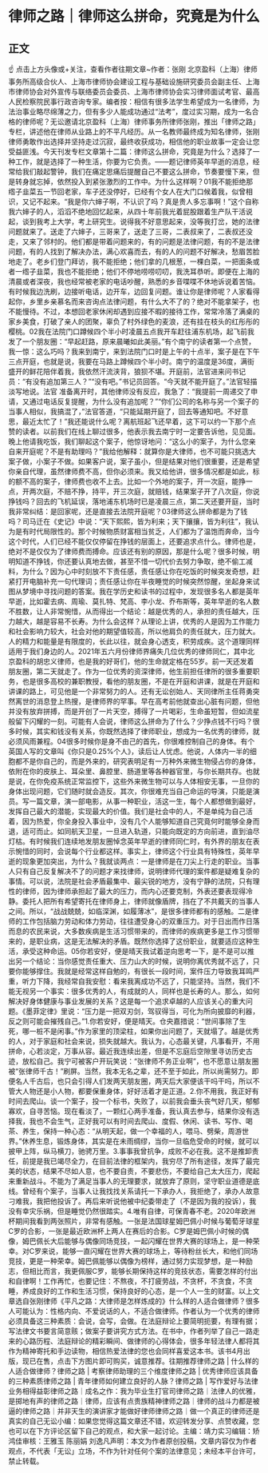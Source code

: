 # 律师之路｜律师这么拼命，究竟是为什么
## 正文
☝ 点击上方头像或+关注，查看作者往期文章~作者：张刚 北京盈科（上海）律师事务所高级合伙人、上海市律师协会建设工程与基础设施研究委员会副主任、上海市律师协会对外宣传与联络委员会委员、上海市律师协会实习律师面试考官、最高人民检察院民事行政咨询专家。编者按：相信有很多法学生希望成为一名律师，为法治事业略尽绵薄之力，但有多少人能成功通过“法考”，度过实习期，成为一名合格的律师呢？无讼邀请北京盈科（上海）律师事务所律师张刚，推出「律师之路」专栏，讲述他在律师从业路上的不平凡经历。从一名教师最终成为知名律师，张刚律师勇敢作出选择并坚持走过沉寂，最终收获成功，相信他的职业故事一定会让您受益匪浅。今天刊发专栏文章第十二篇：律师这么拼命，究竟是为什么？选择了一种工作，就是选择了一种生活，你要为它负责。——题记律师英年早逝的消息，经常给我们敲起警钟，我们在痛定思痛后提醒自己不要这么拼命，节奏要慢下来，但是转身就忘掉，依然投入到紧张激烈的工作中。为什么这样啊？01我不能拒绝那绺子韭菜五一节回老家，车子还没停好，已经有个女人在大门口候着我，似曾相识，又记不起来。“我是你六婶子啊，不认识了吗？真是贵人多忘事啊！”这个自称我六婶子的人，滔滔不绝地回忆起来，从四十年前我光着屁股跟着生产队干活说起，谈到我考上大学，考上研究生。说得我不好意思起来，没等我打岔，她的法律问题就来了。送走了六婶子，三哥来了，送走了三哥，二表叔来了，二表叔还没走，又来了邻村的。他们都是带着问题来的，有的问题是法律问题，有的不是法律问题，有的人找到了解决办法，满心欢喜而去，有的人的问题不好解决，愁眉苦脸地走了。老乡们登门拜访，我不能拒绝；他们拿的几根葱，一棵白菜，一把面条或者一绺子韭菜，我也不能拒绝；他们不停地唠唠叨叨，我洗耳恭听。即便在上海的清晨或者深夜，我也经常被老家的电话吵醒，熟悉的乡音喋喋不休地诉说着苦恼。有时候我边洗刷，边接听电话，边开车，边回复问题。谁让你是律师呢？人家看得起你，乡里乡亲慕名而来咨询点法律问题，有什么大不了的？绝对不能拿架子，也不能慢待。不过，本想回老家休闲却遇到应接不暇的接待工作，常常冷落了满桌的家乡美食，打破了亲人的团聚，辜负了村外绿色的麦浪，还有挂在枝头的红彤彤的樱桃。02我在法院门口蹲候四个半小时凌晨五点我开车赶往浦东机场，起飞前我发了一个朋友圈：“早起赶路，原来晨曦如此美丽。”有个南宁的读者第一个点赞，我一惊：这么巧吗？我来到南宁，来到法院门口时是上午的十点半，案子是在下午三点开庭，也就是说，我要在马路上蹲候四个半小时。南宁的温度是36度，满街盛开的鲜花陪伴着我，我依然汗流浃背，狼狈不堪。开庭前，法官进来问书记员：“有没有追加第三人？”“没有吧。”书记员回答。“今天就不能开庭了。”法官轻描淡写地说。法官 准备离开时，其他律师没有反应，我急了：“我提前一周递交了申请，又通过电话反复提醒，为什么没有追加呢？”“你们公司的名称与另一个案子的当事人相似，我搞混了，”法官答道，“只能延期开庭了，回去等通知吧。不好意思，最近太忙了！”我还能说什么呢？离航班起飞还早着，这下可以约一下那个点赞的读者。以前我们在线上聊过很多，他表示我去南宁时一定要告诉他，见见面。晚上他请我吃饭，我们聊起这个案子，他惊讶地问：“这么小的案子，为什么您亲自来开庭呢？不是有助理吗？”我给他解释：就算你是大律师，也不可能只挑选大案子做，小案子不做。如果客户说，案子虽小，但是结果对他们很重要，还是希望你亲自代理，虽然律师费不高，但你必须来。我又给他讲，很多情况都是如此，标的额不高的案子，律师费也收不上去。比如一个外地的案子，开一次庭，能挣一点，开两次庭，不赔不挣，持平，开三次庭，就赔钱，结果案子开了八次庭，你说挣钱吗？回去的飞机延误，落地浦东机场时已是凌晨三点，第二天还要开庭，当时我非常纠结：是回家呢，还是直接去法院开庭呢？03律师这么拼命都是为了钱吗？司马迁在《史记》中说：“天下熙熙，皆为利来；天下攘攘，皆为利往”，我认为是有时代局限性的。那个时候物质财富相当贫乏，人们都为了温饱而奔命，当今这个时代，人们已经不能仅仅停留在挣钱的层面上，还要追求点什么。律师也是，绝对不是仅仅为了律师费而搏命。应该还有别的原因，那是什么呢？很多时候，明明知道不挣钱，你还要认真地去做，甚至不惜一切代价去努力争取，绝不偷工减料，为什么？因为心中时刻放不下责任感，责任感让你在吃饭的时候突发奇想，赶紧打开电脑补充一句代理词；责任感让你在半夜睡觉的时候突然惊醒，坐起身来试图从梦境中寻找问题的答案。我在学历史和读书的过程中，发现很多名人都是英年早逝，比如霍去病、周瑜、莫扎特、梵高、李小龙、乔布斯等，英年早逝的名人数不胜数，让人非常惋惜，从而得出一个结论：越是优秀的人，承担的责任越大，压力越大，越是容易不长寿。为什么会这样？从理论上讲，优秀的人是因为工作能力和社会影响力较大，社会对他的期望值较高，所以他肩负的责任就大，压力就大。人的精力和能量是有限度的，长此以往，就会身心透支，积劳成疾。这个道理同样适用于我们身边的人。2021年五六月份律师界痛失几位优秀的律师同仁，其中北京盈科的胡忠义律师，也是我的好哥们，他的生命就定格在55岁。前一天还发着朋友圈，第二天就走了。作为一位优秀的资深律师，他生前担任律所的很多重要职务，也是很多高校的兼职教授，看他的朋友圈，不是在开庭和讲课，就是在开庭和讲课的路上，可见他是一个非常努力的人。还有无讼创始人、天同律所主任蒋勇突然离世的消息登上热搜，是律师界的罕事。早在高考前他就查出心脏有问题，但他并没有放弃拼搏，而是开创了一片天空，搏得了一片喝彩，生命虽短暂，但如流星般留下闪耀的一刻。可能有人会说，律师这么拼命为了什么？少挣点钱不行吗？很多时候，其实和钱没有关系，你既然选择了律师职业，想成为一名优秀的律师，就必须风雨兼程。04很多时候你是身不由己的首先，你很难控制自己的身体。有个英国人写的文章叫《你只是0.25%个人》，读后让人忧虑。他说，人体内一半的细胞都不是你自己的，而是外来的，研究表明足有一万种外来微生物侵占你的身体，依附在你的皮肤上、耳朵里、鼻腔里、肠道里等各种器官里，与你长期共存。也就是说，在你免疫系统正常监控下，这些外来微生物可以与人体相安无事，一旦你的身体出现问题，它们随时就会造反。其次，你很难充当自己命运的导演，只能是演员。写一篇文章，演一部电影，从事一种职业，活这一生，每个人都想做到最好，发挥自己最大的潜能，实现最大的价值。我们是社会中的人，不是单纯为自己活着，因为热爱，你全身投入事业中，没有几个人能够知道自己究竟何时能够全身而退，适可而止。如同航天卫星，一旦进入轨道，只能向既定的方向前进，直到油尽灯枯。有时候我们连续地发朋友圈悼念英年早逝的律师同仁时，有外界的朋友在表示惋惜的同时，会说每个行业都这样。事实上，律师这个行业具有特殊性，英年早逝的现象更加突出，为什么？我就谈两点：一是律师是在刀尖上行走的职业。当事人只有自己反复解决不了的问题才来找律师，说明律师代理的案件都是疑难复杂的事情。可以说，法院是社会矛盾最集中、最尖锐的地方，没有宁静的法院，只有理性的律师，因为律师承担起了最大的压力，而内心还要克制，外表还要表现得冷静。委托人把所有希望寄托在律师身上，律师就像盾牌，挡在了不共戴天的当事人之间。所以，“战战兢兢，如临深渊，如履薄冰”，是很多律师都有的感触。二是律师的工作包括脑力劳动和体力劳动，往往遭受身心的双重压力。对于日出而作日落而息的农民来说，大多数疾病是生活习惯带来的，而律师的疾病更多是工作习惯带来的，是职业病，这是无法解决的矛盾。既然你选择了这份职业，就要适应这种生活，承受这种命运。05你若安好，便是晴天我试着逆向思考一下，是不是可以推出另一个结论：当你感觉责任重大、压力山大的时候，说明你离优秀就不远了，只要你能够撑住。我就是经常这样自勉的，有很长一段时间，案件压力导致我耳鸣严重，听力下降，我经常自我安慰：看来我离成功不远了，只能坚持。当然，我们不能无视另一个事实：很多优秀的人，有成就的人，同样也是长寿的人。那么，如何解决好身体健康与事业发展的关系？这是每一个追求卓越的人应该关心的重大问题。《墨菲定律》里说：“压力是一把双刃剑，驾驭得当，可化为所向披靡的利器，反之则可能会摧残自己。”1.你若安好，便是晴天。仓央嘉措说：“世间事除了生死，哪一桩不是闲事。”作为家里的顶梁柱，如果你出问题了，天就塌了。越是优秀的人，对于家庭和社会来说，损失就越大。我认为，心态最关键，凡事看开，不用拼命，心若淡定，万事从容。最近我连续出差，但是不忘庭后空隙里寻访历史古迹，放松自己。我宁可被客户开玩笑说：“张律师不务正业啊”，也不愿意让朋友圈被“张律师千古！”刷屏。当然，我本无名之辈，还不至于如此，所以尚需努力。即便名人千古后，也只会引得人们发两天朋友圈，两天后大家便该干吗干吗，所以不管大人物还是小人物，都要保重身体，好好活着才是正道。2.你不用我，我正好有时间去爬山。谈一个案子，投一个标书，失败了，以前我会垂头丧气好几天，郁郁寡欢，自寻苦恼。现在看淡了，一颗红心两手准备，我认真去参与，结果你没有选择我，我也不会生气，正好我可以有时间去爬山、度假、休闲、读书、写作、喝茶、养生，保持一种心态：“从明天起，做一个幸福的人，喂马、劈柴，周游世界。”休养生息，锻炼身体，其实是在未雨绸缪，当你一旦临危受命的时候，就可以披甲上阵，纵马横刀，驰骋万里。3.事事我曾抗争，成败不必在我。这不是推卸责任，前提是我已竭尽全力，在目前法律的框架内，我穷尽了所有途径，发挥了最完美的状态，结果不尽如人意，也不要自责，不要悲伤，不要给自己太大压力，爬起来重新战斗。不能为了满足当事人的无理要求，就放弃了原则，坚守职业道德是底线。曾经有个案子，当事人让我找找关系请托一下承办人，我拒绝了，承办人故意刁难我，我把他投诉了。再后来听说他被中纪委带走了（不是因为我的投诉），我没有幸灾乐祸，但是睡觉仍然很踏实。4.唯有自律，可保青春不老。2020年欧洲杯期间我看到两张照片，非常有感触。一张是法国球星姆巴佩小时候与葡萄牙球星C罗的合影，一张是最近欧洲杯上两人在赛后的合影。C罗是姆巴佩小时候的偶像，姆巴佩长大后能够与偶像同场竞技，一起闪耀在世界大赛的球场上，是一种荣幸。对C罗来说，能够一直闪耀在世界大赛的球场上，等待粉丝长大，和他们同场竞技，更是一种荣幸。姆巴佩能够以偶像为榜样，通过努力实现梦想，是一种励志，但相比而言，我更佩服C罗，能够长期保持这样的竞技状态，需要怎样的付出和自律啊！工作再忙，也要记住：不熬夜，不打疲劳战，不贪杯，不贪食，不贪睡，养成良好的工作和生活习惯，保持良好的心态，是一个人一生的财富。以上文章选自张刚律师《平凡之路：大律师是怎样炼成的》什么样的人适合做律师？很多人可能认为：性格内向、不爱说话的人，不适合做律师。作者认为一个优秀的律师必须具备这三种素质：会说，会写，会做。在法庭辩论上要简明扼要，有理有据；写法律文书要言简意赅；做案子要讲究方式方法。在书中，作者列举了自己一路走来的心路历程、法庭辩论的精彩瞬间、做律师的心得体会，很多年轻法律人都将其作为精神寄托和手边读物，相信热爱法律的您也会同样喜爱这本书。该书4月出版，现已在售，点击下方图片即可购买，诚意推荐。往期推荐律师之路 | 什么样的人适合做律师？律师之路 | 考察律师助理的三个维度律师之路 | 优秀律师应该具备的三种素质律师之路 | 青年律师如何建立良好的人脉？律师之路 | 写作爱好与法律业务相得益彰律师之路｜成名之作：我为毕业生打官司律师之路｜法律人的优雅，是掷地有声的律师之路｜律师，应该有点贵族精神律师之路｜律师的战斗力都是被逼的律师之路｜并非天生的演讲家才能做好律师律师之路｜做一个真正的律师还是真实的自己无讼小编：如果您觉得这篇文章还不错，欢迎转发分享、点赞收藏，您也可以在下方评论区留下自己的观点，和大家一起讨论。主编：靖力实习编辑：矫鸿佳审核：王雅玉 陈丽娟 刘逸凡声明：本文为作者原创投稿，文章内容仅为作者观点，不代表「无讼」立场，不作为针对任何个案的法律意见；未经本平台许可，禁止转载。